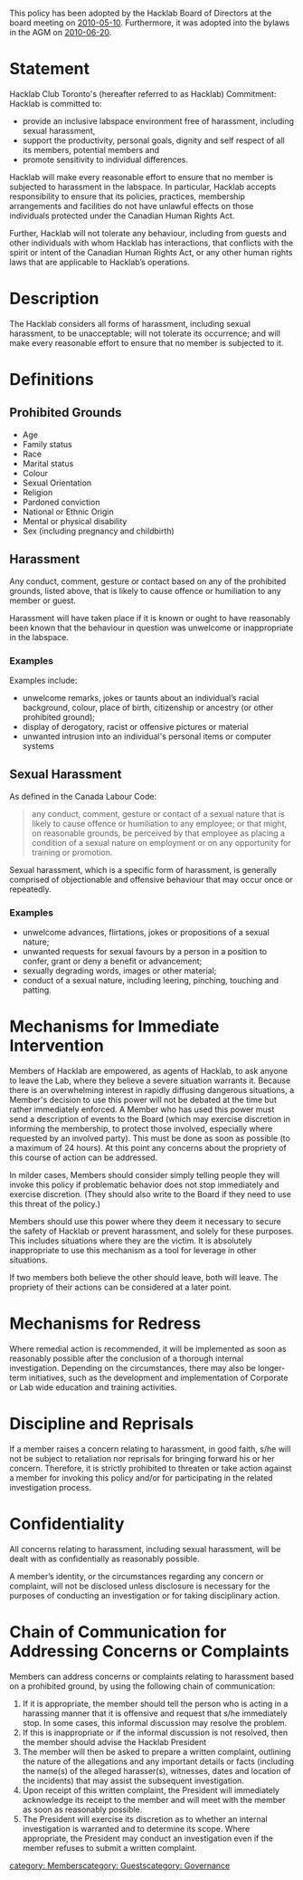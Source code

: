 This policy has been adopted by the Hacklab Board of Directors at the board meeting on [[Meeting-2010-05-10-board|2010-05-10]]. Furthermore, it was adopted into the bylaws in the AGM on [[Meeting-2010-06-20-AGM|2010-06-20]].

= Statement =

Hacklab Club Toronto's (hereafter referred to as Hacklab) Commitment:
Hacklab is committed to:
* provide an inclusive labspace environment free of harassment, including sexual harassment,
* support the productivity, personal goals, dignity and self respect of all its members, potential members and 
* promote sensitivity to individual differences.

Hacklab will make every reasonable effort to ensure that no member is subjected to harassment in the labspace. In particular, Hacklab accepts responsibility to ensure that its policies, practices, membership arrangements and facilities do not have unlawful effects on those individuals protected under the Canadian Human Rights Act.

Further, Hacklab will not tolerate any behaviour, including from guests and other individuals with whom Hacklab has interactions, that conflicts with the spirit or intent of the Canadian Human Rights Act, or any other human rights laws that are applicable to Hacklab’s operations.

= Description =
The Hacklab considers all forms of harassment, including sexual harassment, to be unacceptable; will not tolerate its occurrence; and will make every reasonable effort to ensure that no member is subjected to it.

= Definitions =

== Prohibited Grounds ==
*Age  	
*Family status
*Race 	
*Marital status
*Colour 	
*Sexual Orientation
*Religion 	
*Pardoned conviction
*National or Ethnic Origin 	
*Mental or physical disability
*Sex (including pregnancy and childbirth)

== Harassment ==

Any conduct, comment, gesture or contact based on any of the prohibited grounds, listed above, that is likely to cause offence or humiliation to any member or guest.

Harassment will have taken place if it is known or ought to have reasonably been known that the behaviour in question was unwelcome or inappropriate in the labspace.
	 
=== Examples ===
Examples include:
* unwelcome remarks, jokes or taunts about an individual’s racial background, colour, place of birth, citizenship or ancestry (or other prohibited ground);
* display of derogatory, racist or offensive pictures or material
* unwanted intrusion into an individual's personal items or computer systems

== Sexual Harassment ==
As defined in the Canada Labour Code:

<blockquote>
any conduct, comment, gesture or contact of a sexual nature that is likely to 
cause offence or humiliation to any employee; or that might, on reasonable grounds, 
be perceived by that employee as placing a condition of a sexual nature on employment 
or on any opportunity for training or promotion.
</blockquote>

Sexual harassment, which is a specific form of harassment, is generally comprised of objectionable and offensive behaviour that may occur once or repeatedly.  

=== Examples ===
* unwelcome advances, flirtations, jokes or propositions of a sexual nature;
* unwanted requests for sexual favours by a person in a position to confer, grant or deny a benefit or advancement;
* sexually degrading words, images or other material;
* conduct of a sexual nature, including leering, pinching, touching and patting.

= Mechanisms for Immediate Intervention =

Members of Hacklab are empowered, as agents of Hacklab, to ask anyone to leave the Lab, where they believe a severe situation warrants it. Because there is an overwhelming interest in rapidly diffusing dangerous situations, a Member's decision to use this power will not be debated at the time but rather immediately enforced. A Member who has used this power must send a description of events to the Board (which may exercise discretion in informing the membership, to protect those involved, especially where requested by an involved party). This must be done as soon as possible (to a maximum of 24 hours). At this point any concerns about the propriety of this course of action can be addressed.

In milder cases, Members should consider simply telling people they will invoke this policy if problematic behavior does not stop immediately and exercise discretion. (They should also write to the Board if they need to use this threat of the policy.)

Members should use this power where they deem it necessary to secure the safety of Hacklab or prevent harassment, and solely for these purposes. This includes situations where they are the victim. It is absolutely inappropriate to use this mechanism as a tool for leverage in other situations.

If two members both believe the other should leave, both will leave. The propriety of their actions can be considered at a later point.

= Mechanisms for Redress =
Where remedial action is recommended, it will be implemented as soon as reasonably possible after the conclusion of a thorough internal investigation.  Depending on the circumstances, there may also be longer-term initiatives, such as the development and implementation of Corporate or Lab wide education and training activities.

= Discipline and Reprisals =

If a member raises a concern relating to harassment, in good faith, s/he will not be subject to retaliation nor reprisals for bringing forward his or her concern. Therefore, it is strictly prohibited to threaten or take action against a member for invoking this policy and/or for participating in the related investigation process.

= Confidentiality =
All concerns relating to harassment, including sexual harassment, will be dealt with as confidentially as reasonably possible.

A member’s identity, or the circumstances regarding any concern or complaint, will not be disclosed unless disclosure is necessary for the purposes of conducting an investigation or for taking disciplinary action.

= Chain of Communication for Addressing Concerns or Complaints =

Members can address concerns or complaints relating to harassment based on a prohibited ground, by using the following chain of communication:

#If it is appropriate, the member should tell the person who is acting in a harassing manner that it is offensive and request that s/he immediately stop. In some cases, this informal discussion may resolve the problem.
#If this is inappropriate or if the informal discussion is not resolved, then the member should advise the Hacklab President
#The member will then be asked to prepare a written complaint, outlining the nature of the allegations and any important details or facts (including the name(s) of the alleged harasser(s), witnesses, dates and location of the incidents) that may assist the subsequent investigation.
#Upon receipt of this written complaint, the President will immediately acknowledge its receipt to the member and will meet with the member as soon as reasonably possible.  
#The President will exercise its discretion as to whether an internal investigation is warranted and to determine its scope. Where appropriate, the President may conduct an investigation even if the member refuses to submit a written complaint.

[[category: Members]][[category: Guests]][[category: Governance]]

